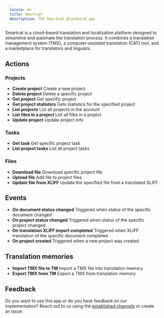 ```yaml
---
  locale: en
  title: Smartcat
  description: The Smartcat Blackbird app
---
```


<LinkCard title="View on Github" target="_blank" href="https://github.com/bb-io/Smartcat" icon="github" />

Smartcat is a cloud-based translation and localization platform designed to streamline and automate the translation process. It combines a translation management system (TMS), a computer-assisted translation (CAT) tool, and a marketplace for translators and linguists.

## Actions

### Projects

- **Create project**  Create a new project
- **Delete project**  Delete a specific project
- **Get project** Get specific project
- **Get project statistics**  Gets statistics for the specified project
- **List projects** List all projects in the account
- **List files in a project** List all files in a project
- **Update project**  Update project info

### Tasks

- **Get task**  Get specific project task
- **List project tasks**  List all project tasks

### Files

- **Download file** Download specific project file
- **Upload file** Add file to project files
- **Update file from XLIFF** Update the specified file from a translated XLIFF

## Events

- **On document status changed** Triggered when status of the specific document changed
- **On project status changed** Triggered when status of the specific project changed
- **On translation XLIFF import completed** Triggered when XLIFF translation of the specific document completed
- **On project created** Triggered when a new project was created

## Translation memories
- **Import TMX file to TM** Import a TMX file into translation memory
- **Export TMX from TM** Export a TMX from translation memory

## Feedback

Do you want to use this app or do you have feedback on our implementation? Reach out to us using the [established channels](https://www.blackbird.io/) or create an issue.


